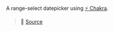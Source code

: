 
<Meta
  title="Datepicker/Range Select"
  component={RangeSelect}
/>

A range-select datepicker using [⚡ Chakra](https://chakra-ui.com/).

> 🔎 [Source](https://github.com/its-danny/use-lilius/blob/main/examples/datepicker/range-select.tsx)

<ChakraProvider theme={theme}>
  <RangeSelect />
</ChakraProvider>
